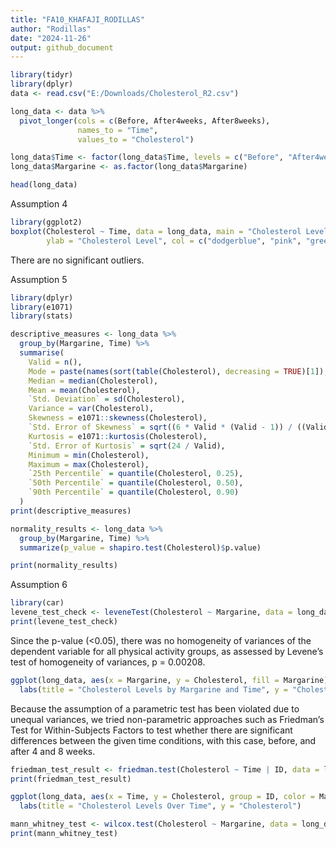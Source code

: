 ---
title: "FA10_KHAFAJI_RODILLAS"
author: "Rodillas"
date: "2024-11-26"
output: github_document
---

```{r}
library(tidyr)
library(dplyr)
data <- read.csv("E:/Downloads/Cholesterol_R2.csv")

long_data <- data %>%
  pivot_longer(cols = c(Before, After4weeks, After8weeks),
               names_to = "Time",
               values_to = "Cholesterol")

long_data$Time <- factor(long_data$Time, levels = c("Before", "After4weeks", "After8weeks"))
long_data$Margarine <- as.factor(long_data$Margarine)

head(long_data)
```

Assumption 4
```{r}
library(ggplot2)
boxplot(Cholesterol ~ Time, data = long_data, main = "Cholesterol Levels Over Time", xlab = "Time", 
        ylab = "Cholesterol Level", col = c("dodgerblue", "pink", "green"), outlier.col = "red")
```
There are no significant outliers.

Assumption 5
```{r}
library(dplyr)
library(e1071)
library(stats)

descriptive_measures <- long_data %>%
  group_by(Margarine, Time) %>%
  summarise(
    Valid = n(),
    Mode = paste(names(sort(table(Cholesterol), decreasing = TRUE)[1]), collapse = ", "), 
    Median = median(Cholesterol),
    Mean = mean(Cholesterol),
    `Std. Deviation` = sd(Cholesterol),
    Variance = var(Cholesterol),
    Skewness = e1071::skewness(Cholesterol),
    `Std. Error of Skewness` = sqrt((6 * Valid * (Valid - 1)) / ((Valid - 2) * (Valid + 1) * (Valid + 3))),
    Kurtosis = e1071::kurtosis(Cholesterol),
    `Std. Error of Kurtosis` = sqrt(24 / Valid),
    Minimum = min(Cholesterol),
    Maximum = max(Cholesterol),
    `25th Percentile` = quantile(Cholesterol, 0.25),
    `50th Percentile` = quantile(Cholesterol, 0.50),
    `90th Percentile` = quantile(Cholesterol, 0.90)
  )
print(descriptive_measures)
```

```{r}
normality_results <- long_data %>%
  group_by(Margarine, Time) %>%
  summarize(p_value = shapiro.test(Cholesterol)$p.value)

print(normality_results)
```


Assumption 6
```{r}
library(car)
levene_test_check <- leveneTest(Cholesterol ~ Margarine, data = long_data)
print(levene_test_check)
```



Since the p-value (<0.05), there was no homogeneity of variances of the dependent variable for all physical activity groups, as assessed by Levene’s test of homogeneity of variances, p = 0.00208.

```{r}
ggplot(long_data, aes(x = Margarine, y = Cholesterol, fill = Margarine)) + geom_boxplot() + facet_wrap(~ Time) + theme_minimal() + 
  labs(title = "Cholesterol Levels by Margarine and Time", y = "Cholesterol")
```


Because the assumption of a parametric test has been violated due to unequal variances, we tried non-parametric approaches such as Friedman's Test for Within-Subjects Factors to test whether there are significant differences between the given time conditions, with this case, before, and after 4 and 8 weeks.
```{r}
friedman_test_result <- friedman.test(Cholesterol ~ Time | ID, data = long_data)
print(friedman_test_result)
```
```{r}
ggplot(long_data, aes(x = Time, y = Cholesterol, group = ID, color = Margarine)) +geom_line() + theme_minimal() + 
  labs(title = "Cholesterol Levels Over Time", y = "Cholesterol")
```

```{r}
mann_whitney_test <- wilcox.test(Cholesterol ~ Margarine, data = long_data %>% filter(Time == "Before"))
print(mann_whitney_test)
```